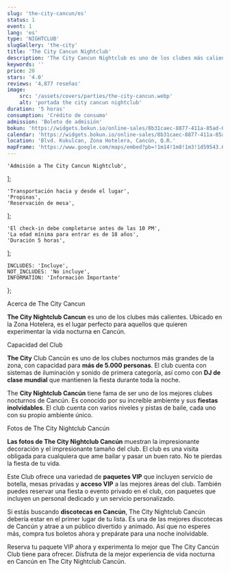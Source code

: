```yaml
---
slug: 'the-city-cancun/es'
status: 1
event: 1
lang: 'es'
type: 'NIGHTCLUB'
slugGallery: 'the-city'
title: 'The City Cancun Nightclub'
description: 'The City Cancun Nightclub es uno de los clubes más calientes para salir de fiesta. Lugar perfecto para aquellos que quieren experimentar la vida nocturna en la playa.'
keywords: ''
price: 20
stars: '4.0'
reviews: '4,877 reseñas'
image:
    src: '/assets/covers/parties/the-city-cancun.webp'
    alt: 'portada the city cancun nightclub'
duration: '5 horas'
consumption: 'Crédito de consumo'
admission: 'Boleto de admisión'
bokun: 'https://widgets.bokun.io/online-sales/8b31caec-8877-411a-85ad-682828170619/experience/760746?partialView=1'
calendar: 'https://widgets.bokun.io/online-sales/8b31caec-8877-411a-85ad-682828170619/experience-calendar/760746'
location: 'Blvd. Kukulcan, Zona Hotelera, Cancún, Q.R.'
mapFrame: 'https://www.google.com/maps/embed?pb=!1m14!1m8!1m3!1d59543.693985190825!2d-86.746721!3d21.133253!3m2!1i1024!2i768!4f13.1!3m3!1m2!1s0x8f4c28be2be185db%3A0x58e14cf33b1f844b!2sThe%20City!5e0!3m2!1ses!2smx!4v1704727100752!5m2!1ses!2smx'
---
```



    'Admisión a The City Cancun Nightclub',
];

    'Transportación hacia y desde el lugar',
    'Propinas',
    'Reservación de mesa',
];

    'El check-in debe completarse antes de las 10 PM',
    'La edad mínima para entrar es de 18 años',
    'Duración 5 horas',
];

    INCLUDES: 'Incluye',
    NOT_INCLUDES: 'No incluye',
    INFORMATION: 'Información Importante'
};

<Inclusions includes={includes} notIncludes={notIncludes} i18n={i18n} />

<AdditionalInfo information={information} i18n={i18n} />

<TagH2>Acerca de The City Cancun</TagH2>

<TagP><strong>The City Nightclub Cancun</strong> es uno de los clubes más calientes. Ubicado en la Zona Hotelera, es el lugar perfecto para aquellos que quieren experimentar la vida nocturna en Cancún. </TagP>

<TagH3>Capacidad del Club</TagH3>

<TagP><strong>The City</strong> Club Cancún es uno de los clubes nocturnos más grandes de la zona, con capacidad para <strong>más de 5.000 personas</strong>. El club cuenta con sistemas de iluminación y sonido de primera categoría, así como con <strong>DJ de clase mundial</strong> que mantienen la fiesta durante toda la noche. </TagP>

<TagP>The <strong>City Nightclub Cancún</strong> tiene fama de ser uno de los mejores clubes nocturnos de Cancún. Es conocido por su increíble ambiente y sus <strong>fiestas inolvidables</strong>. El club cuenta con varios niveles y pistas de baile, cada uno con su propio ambiente único. </TagP>

<TagH2>Fotos de The City Nightclub Cancún </TagH2>

<TagP><strong>Las fotos de The City Nightclub Cancún</strong> muestran la impresionante decoración y el impresionante tamaño del club. El club es una visita obligada para cualquiera que ame bailar y pasar un buen rato. No te pierdas la fiesta de tu vida. </TagP>

<TagP>Este Club ofrece una variedad de <strong>paquetes VIP</strong> que incluyen servicio de botella, mesas privadas y <strong>acceso VIP</strong> a las mejores áreas del club. También puedes reservar una fiesta o evento privado en el club, con paquetes que incluyen un personal dedicado y un servicio personalizado. </TagP>

<TagP>Si estás buscando <strong>discotecas en Cancún</strong>, The City Nightclub Cancún debería estar en el primer lugar de tu lista. Es una de las mejores discotecas de Cancún y atrae a un público divertido y animado. Así que no esperes más, compra tus boletos ahora y prepárate para una noche inolvidable. </TagP>

<TagP>Reserva tu paquete VIP ahora y experimenta lo mejor que The City Cancún Club tiene para ofrecer. Disfruta de la mejor experiencia de vida nocturna en Cancún en The City Nightclub Cancún. </TagP>